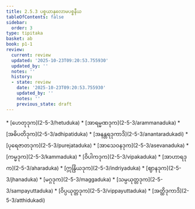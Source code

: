 ```yaml
---
title: 2.5.3 ပစ္စယာနုလောမပစ္စနီယ
tableOfContents: false
sidebar:
  order: 3
type: tipitaka
basket: ab
book: p1-1
review:
  current: review
  updated: '2025-10-23T09:20:53.755930'
  updated_by: ''
  notes: ''
  history:
  - state: review
    date: '2025-10-23T09:20:53.755930'
    updated_by: ''
    notes: ''
    previous_state: draft
---
```



<ReviewStatus review={frontmatter.review} showDetails={true} />

<HypothesisAnnotation frontmatter={frontmatter} />

<DynamicBreadcrumb />



<TableOfContents book="p1-1" section="2.5.3">
* [ဟေတုဒုက](2-5-3/hetuduka)
* [အာရမ္မဏဒုက](2-5-3/arammanaduka)
* [အဓိပတိဒုက](2-5-3/adhipatiduka)
* [အနန္တရဒုကာဒိ](2-5-3/anantaradukadi)
* [ပုရေဇာတဒုက](2-5-3/purejataduka)
* [အာသေဝနဒုက](2-5-3/asevanaduka)
* [ကမ္မဒုက](2-5-3/kammaduka)
* [ဝိပါကဒုက](2-5-3/vipakaduka)
* [အာဟာရဒုက](2-5-3/aharaduka)
* [ဣန္ဒြိယဒုက](2-5-3/indriyaduka)
* [ဈာနဒုက](2-5-3/jhanaduka)
* [မဂ္ဂဒုက](2-5-3/maggaduka)
* [သမ္ပယုတ္တဒုက](2-5-3/sampayuttaduka)
* [ဝိပ္ပယုတ္တဒုက](2-5-3/vippayuttaduka)
* [အတ္ထိဒုကာဒိ](2-5-3/atthidukadi)
</TableOfContents>